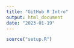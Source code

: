 ```yaml
---
title: "GitHub R Intro"
output: html_document
date: "2023-01-19"
---
```


```r
source("setup.R")
```
